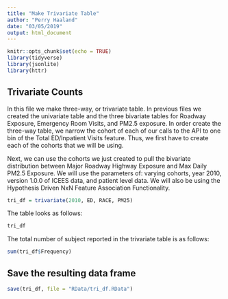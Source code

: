 ```yaml
---
title: "Make Trivariate Table"
author: "Perry Haaland"
date: "03/05/2019"
output: html_document
---
```


```r
knitr::opts_chunk$set(echo = TRUE)
library(tidyverse)
library(jsonlite)
library(httr)
```

## Trivariate Counts

In this file we make three-way, or trivariate table. In previous files we created the univariate table and the three bivariate tables for Roadway Exposure, Emergency Room Visits, and PM2.5 exposure. In order create the three-way table, we narrow the cohort of each of our calls to the API to one bin of the Total ED/Inpatient Visits feature. Thus, we first have to create each of the cohorts that we will be using. 



Next, we can use the cohorts we just created to pull the bivariate distribution between Major Roadway Highway Exposure and Max Daily PM2.5 Exposure. We will use the parameters of: varying cohorts, year 2010, version 1.0.0 of ICEES data, and patient level data. We will also be using the Hypothesis Driven NxN Feature Association Functionality.

```r
tri_df = trivariate(2010, ED, RACE, PM25)
```

The table looks as follows:

```r
tri_df
```

The total number of subject reported in the trivariate table is as follows:

```r
sum(tri_df$Frequency)
```

## Save the resulting data frame


```r
save(tri_df, file = "RData/tri_df.RData")
```


